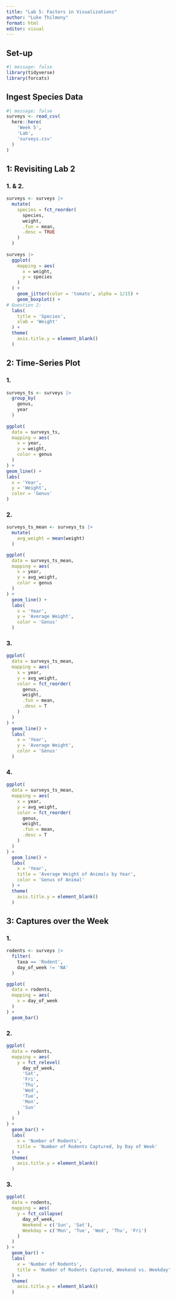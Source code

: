 ```yaml
---
title: "Lab 5: Factors in Visualizations"
author: "Luke Thilmony"
format: html
editor: visual
---
```


## Set-up

```r
#| message: false
library(tidyverse)
library(forcats)
```

## Ingest Species Data

```r
#| message: false
surveys <- read_csv(
  here::here(
    'Week 5',
    'Lab',
    'surveys.csv'
  )
)
```

## 1: Revisiting Lab 2

### 1. & 2.

```r
surveys <- surveys |> 
  mutate(
    species = fct_reorder(
      species,
      weight,
      .fun = mean,
      .desc = TRUE
    )
  )
    
surveys |> 
  ggplot(
    mapping = aes(
      x = weight,
      y = species
    )
  ) +
    geom_jitter(color = 'tomato', alpha = 1/15) +
    geom_boxplot() +
# Question 2:
  labs(
    title = 'Species',
    xlab = 'Weight'
  ) +
  theme(
    axis.title.y = element_blank()
  )
```

## 2: Time-Series Plot

### 1.

```r
surveys_ts <- surveys |> 
  group_by(
    genus,
    year
  )
  
ggplot(
  data = surveys_ts,
  mapping = aes(
    x = year,
    y = weight,
    color = genus
  )
) +
geom_line() +
labs(
  x = 'Year',
  y = 'Weight',
  color = 'Genus'
)
```

### 2.

```r
surveys_ts_mean <- surveys_ts |> 
  mutate(
    avg_weight = mean(weight)
  )

ggplot(
  data = surveys_ts_mean,
  mapping = aes(
    x = year,
    y = avg_weight,
    color = genus
  )
) +
  geom_line() +
  labs(
    x = 'Year',
    y = 'Average Weight',
    color = 'Genus'
  )
```

### 3.

```r
ggplot(
  data = surveys_ts_mean,
  mapping = aes(
    x = year,
    y = avg_weight,
    color = fct_reorder(
      genus,
      weight,
      .fun = mean,
      .desc = T
    )
  )
) +
  geom_line() +
  labs(
    x = 'Year',
    y = 'Average Weight',
    color = 'Genus'
  )
```

### 4.

```r
ggplot(
  data = surveys_ts_mean,
  mapping = aes(
    x = year,
    y = avg_weight,
    color = fct_reorder(
      genus,
      weight,
      .fun = mean,
      .desc = T
    )
  )
) +
  geom_line() +
  labs(
    x = 'Year',
    title = 'Average Weight of Animals by Year',
    color = 'Genus of Animal'
  ) +
  theme(
    axis.title.y = element_blank()
  )
```

## 3: Captures over the Week

### 1.

```r
rodents <- surveys |> 
  filter(
    taxa == 'Rodent',
    day_of_week != 'NA'
  )

ggplot(
  data = rodents,
  mapping = aes(
    x = day_of_week
  )
) +
  geom_bar()
```

### 2.

```r
ggplot(
  data = rodents,
  mapping = aes(
    y = fct_relevel(
      day_of_week,
      'Sat',
      'Fri',
      'Thu',
      'Wed',
      'Tue',
      'Mon',
      'Sun'
    )
  )
) +
  geom_bar() +
  labs(
    x = 'Number of Rodents',
    title = 'Number of Rodents Captured, by Day of Week'
  ) +
  theme(
    axis.title.y = element_blank()
  )
```

### 3.

```r
ggplot(
  data = rodents,
  mapping = aes(
    y = fct_collapse(
      day_of_week,
      Weekend = c('Sun', 'Sat'),
      Weekday = c('Mon', 'Tue', 'Wed', 'Thu', 'Fri')
    )
  )
) +
  geom_bar() +
  labs(
    x = 'Number of Rodents',
    title = 'Number of Rodents Captured, Weekend vs. Weekday'
  ) +
  theme(
    axis.title.y = element_blank()
  )
```
